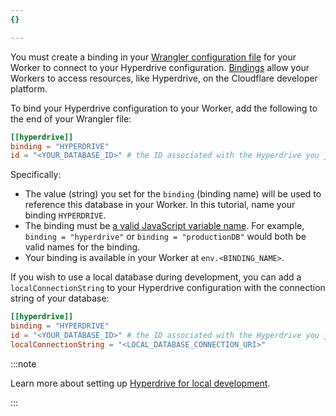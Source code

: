 ```yaml
---
{}

---
```



You must create a binding in your [Wrangler configuration file](/workers/wrangler/configuration/) for your Worker to connect to your Hyperdrive configuration. [Bindings](/workers/runtime-apis/bindings/) allow your Workers to access resources, like Hyperdrive, on the Cloudflare developer platform.

To bind your Hyperdrive configuration to your Worker, add the following to the end of your Wrangler file:

<WranglerConfig>

```toml
[[hyperdrive]]
binding = "HYPERDRIVE"
id = "<YOUR_DATABASE_ID>" # the ID associated with the Hyperdrive you just created
```

</WranglerConfig>

Specifically:

- The value (string) you set for the `binding` (binding name) will be used to reference this database in your Worker. In this tutorial, name your binding `HYPERDRIVE`.
- The binding must be [a valid JavaScript variable name](https://developer.mozilla.org/en-US/docs/Web/JavaScript/Guide/Grammar_and_types#variables). For example, `binding = "hyperdrive"` or `binding = "productionDB"` would both be valid names for the binding.
- Your binding is available in your Worker at `env.<BINDING_NAME>`.


If you wish to use a local database during development, you can add a `localConnectionString` to your  Hyperdrive configuration with the connection string of your database:


<WranglerConfig>

```toml
[[hyperdrive]]
binding = "HYPERDRIVE"
id = "<YOUR_DATABASE_ID>" # the ID associated with the Hyperdrive you just created
localConnectionString = "<LOCAL_DATABASE_CONNECTION_URI>"
```

</WranglerConfig>

:::note

Learn more about setting up [Hyperdrive for local development](/hyperdrive/configuration/local-development/).

:::